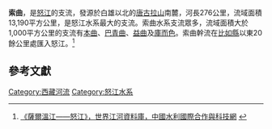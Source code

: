 '''索曲'''，是[[怒江|怒江]]的支流，發源於白雄以北的[[唐古拉山|唐古拉山]]南麓，河長276公里，流域面積13,190平方公里，是怒江水系最大的支流。索曲水系支流眾多，流域面積大於1,000平方公里的支流有[[本曲|本曲]]、[[巴青曲|巴青曲]]、[[益曲|益曲]]及[[庫而色|庫而色]]。索曲幹流在[[比如縣|比如縣]]以東20餘公里處匯入怒江。<ref>[http://www.cws.net.cn/riverdata/Search.asp?CWSNewsID=17981 《薩爾溫江——怒江》，世界江河資料庫，中國水利國際合作與科技網] {{webarchive|url=https://web.archive.org/web/20141225212957/http://www.cws.net.cn/riverdata/Search.asp?CWSNewsID=17981 |date=2014-12-25 }}</ref>

==參考文獻==
{{reflist}}

{{薩爾溫江}}

[[Category:西藏河流|Category:西藏河流]]
[[Category:怒江水系|Category:怒江水系]]